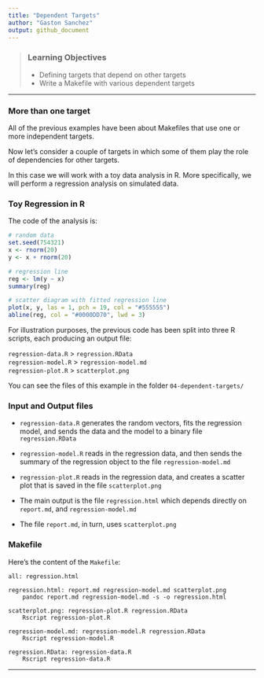```yaml
---
title: "Dependent Targets"
author: "Gaston Sanchez"
output: github_document
---
```


> ### Learning Objectives
>
> * Defining targets that depend on other targets
> * Write a Makefile with various dependent targets

-----


### More than one target

All of the previous examples have been about Makefiles that use one or more 
independent targets.

Now let's consider a couple of targets in which some of them play the role
of dependencies for other targets.

In this case we will work with a toy data analysis in R. More specifically,
we will perform a regression analysis on simulated data.



### Toy Regression in R

The code of the analysis is:

```r
# random data
set.seed(754321)
x <- rnorm(20)
y <- x + rnorm(20)

# regression line
reg <- lm(y ~ x)
summary(reg)

# scatter diagram with fitted regression line
plot(x, y, las = 1, pch = 19, col = "#555555")
abline(reg, col = "#0000DD70", lwd = 3)
```

For illustration purposes, the previous code has been split into
three R scripts, each producing an output file:

| `regression-data.R` > `regression.RData`
| `regression-model.R` > `regression-model.md`
| `regression-plot.R` > `scatterplot.png`

You can see the files of this example in the folder `04-dependent-targets/`


### Input and Output files

- `regression-data.R` generates the random vectors, fits the regression
model, and sends the data and the model to a binary file `regression.RData`

- `regression-model.R` reads in the regression data, and then
sends the summary of the regression object to the file `regression-model.md`

- `regression-plot.R` reads in the regression data, and creates a scatter plot
that is saved in the file `scatterplot.png`

- The main output is the file `regression.html` which depends directly on 
`report.md`, and `regression-model.md` 

- The file `report.md`, in turn, uses `scatterplot.png`


### Makefile

Here's the content of the `Makefile`:

```make
all: regression.html

regression.html: report.md regression-model.md scatterplot.png
	pandoc report.md regression-model.md -s -o regression.html

scatterplot.png: regression-plot.R regression.RData
	Rscript regression-plot.R

regression-model.md: regression-model.R regression.RData
	Rscript regression-model.R

regression.RData: regression-data.R
	Rscript regression-data.R
```

-----

